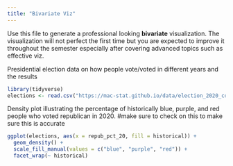 ```yaml
---
title: "Bivariate Viz"
---
```


Use this file to generate a professional looking **bivariate** visualization.  The visualization will not perfect the first time but you are expected to improve it throughout the semester especially after covering advanced topics such as effective viz.

Presidential election data on how people vote/voted in different years and the results
```r
library(tidyverse)
elections <- read.csv("https://mac-stat.github.io/data/election_2020_county.csv")
```

Density plot illustrating the percentage of historically blue, purple, and red people who voted republican in 2020. 
#make sure to check on this to make sure this is accurate
```r
ggplot(elections, aes(x = repub_pct_20, fill = historical)) +
  geom_density() +
  scale_fill_manual(values = c("blue", "purple", "red")) +
  facet_wrap(~ historical)
```
